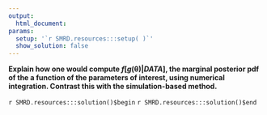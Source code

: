 ```yaml
---
output:
  html_document:
params:
  setup: '`r SMRD.resources:::setup( )`'
  show_solution: false
---
```


__Explain how one would compute $f[g(\boldsymbol{\theta})|DATA]$, the marginal posterior pdf of the a function of the parameters of interest, using numerical integration. Contrast this with the simulation-based method.__

`r SMRD.resources:::solution()$begin`
`r SMRD.resources:::solution()$end`
